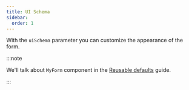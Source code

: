```yaml
---
title: UI Schema
sidebar:
  order: 1
---
```





With the `uiSchema` parameter you can customize the appearance of the form.

:::note

We'll talk about `MyForm` component in the [Reusable defaults](../reusable-defaults/) guide.

:::

<Code code={uiSchemaCode} lang="svelte" />

<FormCard>
  <UiSchemaForm client:only="svelte" />
</FormCard>

<LinkCard title="UI Schema API reference" href="../../api-reference/ui-schema/" />
